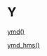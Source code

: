 # Y {-}

[ymd()](https://linkedin-learning.pxf.io/rdatesLubridateParsing)

[ymd_hms()](https://linkedin-learning.pxf.io/rdatesLubridateParsing)
